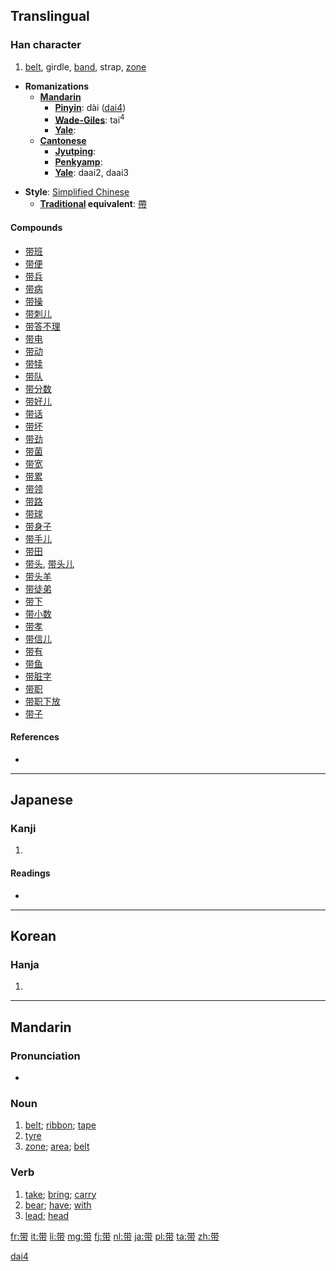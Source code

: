 {{also|帶}}
==Translingual==

===Han character===
{{Han char|rn=50|rad=巾|as=06|sn=9|four=|canj=廿十月中月 (TJBLB)}}

# [[belt]], girdle, [[band]], strap, [[zone]]

* '''Romanizations'''
** '''[[Mandarin]]'''
*** '''[[Pinyin]]''': dài ([[dai4]])
*** '''[[Wade-Giles]]''': tai<sup>4</sup>
*** '''[[Yale]]''':
** '''[[Cantonese]]'''
*** '''[[Jyutping]]''':
*** '''[[Penkyamp]]''':
*** '''[[Yale]]''': daai2, daai3

* '''Style''': [[Simplified Chinese]]
** '''[[Traditional Chinese|Traditional]] equivalent''': [[帶]]

====Compounds====
* [[带班]]
* [[带便]]
* [[带兵]]
* [[带病]]
* [[带操]]
* [[带刺儿]]
* [[带答不理]]
* [[带电]]
* [[带动]]
* [[带犊]]
* [[带队]]
* [[带分数]]
* [[带好儿]]
* [[带话]]
* [[带坏]]
* [[带劲]]
* [[带菌]]
* [[带宽]]
* [[带累]]
* [[带领]]
* [[带路]]
* [[带球]]
* [[带身子]]
* [[带手儿]]
* [[带田]]
* [[带头]], [[带头儿]]
* [[带头羊]]
* [[带徒弟]]
* [[带下]]
* [[带小数]]
* [[带孝]]
* [[带信儿]]
* [[带有]]
* [[带鱼]]
* [[带脏字]]
* [[带职]]
* [[带职下放]]
* [[带子]]

====References====
* {{Han ref|kx=0331.191|hdz=10736.090|uh=5E26|ud=24102}}

----

==Japanese==

===Kanji===
{{ja-kanji|grade=|rs=巾06}}

# {{defn|lang=ja|sort=巾06}}

====Readings====
* {{ja-readings|on=[[たい]] (tai)|kun=[[おび]] (obi), [[おびる]] (obiru)}}

----

==Korean==

===Hanja===
{{ko-hanja|hangeul=대|rv=dae|mr=tae}}

# {{defn|lang=ko|sort=巾06}}

----

==Mandarin==

===Pronunciation===
* {{audio|zh-dài.ogg|audio}}

===Noun===
{{cmn-noun|s|pin=dài|pint=dai4|tra=帶|sim=带|rs=巾06}}

# [[belt]]; [[ribbon]]; [[tape]]
# [[tyre]]
# [[zone]]; [[area]]; [[belt]]

===Verb===
{{cmn-verb|s|pin=dài|pint=dai4|tra=帶|sim=带|rs=巾06}}

# [[take]]; [[bring]]; [[carry]]
# [[bear]]; [[have]]; [[with]]
# [[lead]]; [[head]]

[[Category:cmn:Beginning Mandarin in simplified script|dai4]]

[[fr:带]]
[[it:带]]
[[li:带]]
[[mg:带]]
[[fj:带]]
[[nl:带]]
[[ja:带]]
[[pl:带]]
[[ta:带]]
[[zh:带]]